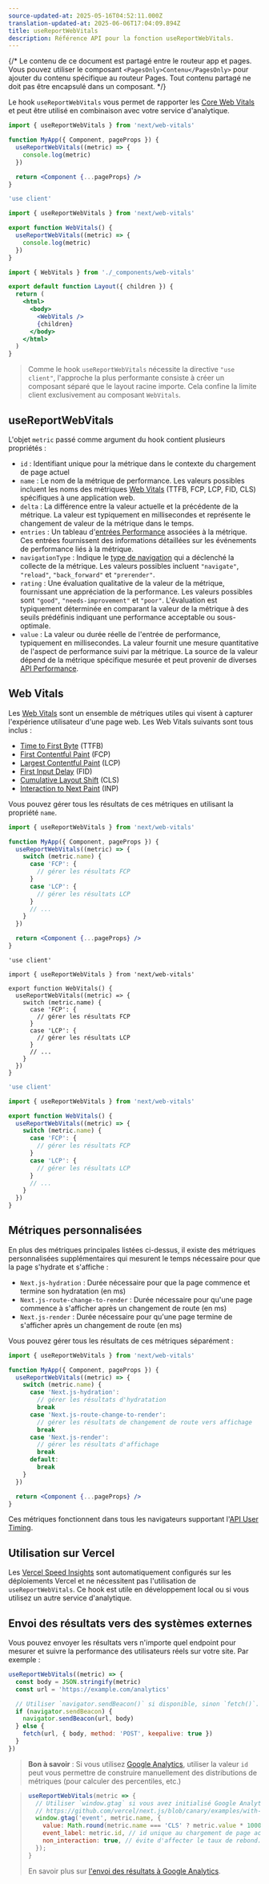 ```yaml
---
source-updated-at: 2025-05-16T04:52:11.000Z
translation-updated-at: 2025-06-06T17:04:09.894Z
title: useReportWebVitals
description: Référence API pour la fonction useReportWebVitals.
---
```


{/* Le contenu de ce document est partagé entre le routeur app et pages. Vous pouvez utiliser le composant `<PagesOnly>Contenu</PagesOnly>` pour ajouter du contenu spécifique au routeur Pages. Tout contenu partagé ne doit pas être encapsulé dans un composant. */}

Le hook `useReportWebVitals` vous permet de rapporter les [Core Web Vitals](https://web.dev/vitals/) et peut être utilisé en combinaison avec votre service d'analytique.

<PagesOnly>

```jsx filename="pages/_app.js"
import { useReportWebVitals } from 'next/web-vitals'

function MyApp({ Component, pageProps }) {
  useReportWebVitals((metric) => {
    console.log(metric)
  })

  return <Component {...pageProps} />
}
```

</PagesOnly>

<AppOnly>

```jsx filename="app/_components/web-vitals.js"
'use client'

import { useReportWebVitals } from 'next/web-vitals'

export function WebVitals() {
  useReportWebVitals((metric) => {
    console.log(metric)
  })
}
```

```jsx filename="app/layout.js"
import { WebVitals } from './_components/web-vitals'

export default function Layout({ children }) {
  return (
    <html>
      <body>
        <WebVitals />
        {children}
      </body>
    </html>
  )
}
```

> Comme le hook `useReportWebVitals` nécessite la directive `"use client"`, l'approche la plus performante consiste à créer un composant séparé que le layout racine importe. Cela confine la limite client exclusivement au composant `WebVitals`.

</AppOnly>

## useReportWebVitals

L'objet `metric` passé comme argument du hook contient plusieurs propriétés :

- `id` : Identifiant unique pour la métrique dans le contexte du chargement de page actuel
- `name` : Le nom de la métrique de performance. Les valeurs possibles incluent les noms des métriques [Web Vitals](#web-vitals) (TTFB, FCP, LCP, FID, CLS) spécifiques à une application web.
- `delta` : La différence entre la valeur actuelle et la précédente de la métrique. La valeur est typiquement en millisecondes et représente le changement de valeur de la métrique dans le temps.
- `entries` : Un tableau d'[entrées Performance](https://developer.mozilla.org/docs/Web/API/PerformanceEntry) associées à la métrique. Ces entrées fournissent des informations détaillées sur les événements de performance liés à la métrique.
- `navigationType` : Indique le [type de navigation](https://developer.mozilla.org/docs/Web/API/PerformanceNavigationTiming/type) qui a déclenché la collecte de la métrique. Les valeurs possibles incluent `"navigate"`, `"reload"`, `"back_forward"` et `"prerender"`.
- `rating` : Une évaluation qualitative de la valeur de la métrique, fournissant une appréciation de la performance. Les valeurs possibles sont `"good"`, `"needs-improvement"` et `"poor"`. L'évaluation est typiquement déterminée en comparant la valeur de la métrique à des seuils prédéfinis indiquant une performance acceptable ou sous-optimale.
- `value` : La valeur ou durée réelle de l'entrée de performance, typiquement en millisecondes. La valeur fournit une mesure quantitative de l'aspect de performance suivi par la métrique. La source de la valeur dépend de la métrique spécifique mesurée et peut provenir de diverses [API Performance](https://developer.mozilla.org/docs/Web/API/Performance_API).

## Web Vitals

Les [Web Vitals](https://web.dev/vitals/) sont un ensemble de métriques utiles qui visent à capturer l'expérience utilisateur d'une page web. Les Web Vitals suivants sont tous inclus :

- [Time to First Byte](https://developer.mozilla.org/docs/Glossary/Time_to_first_byte) (TTFB)
- [First Contentful Paint](https://developer.mozilla.org/docs/Glossary/First_contentful_paint) (FCP)
- [Largest Contentful Paint](https://web.dev/lcp/) (LCP)
- [First Input Delay](https://web.dev/fid/) (FID)
- [Cumulative Layout Shift](https://web.dev/cls/) (CLS)
- [Interaction to Next Paint](https://web.dev/inp/) (INP)

Vous pouvez gérer tous les résultats de ces métriques en utilisant la propriété `name`.

<PagesOnly>

```jsx filename="pages/_app.js"
import { useReportWebVitals } from 'next/web-vitals'

function MyApp({ Component, pageProps }) {
  useReportWebVitals((metric) => {
    switch (metric.name) {
      case 'FCP': {
        // gérer les résultats FCP
      }
      case 'LCP': {
        // gérer les résultats LCP
      }
      // ...
    }
  })

  return <Component {...pageProps} />
}
```

</PagesOnly>

<AppOnly>

```tsx filename="app/components/web-vitals.tsx" switcher
'use client'

import { useReportWebVitals } from 'next/web-vitals'

export function WebVitals() {
  useReportWebVitals((metric) => {
    switch (metric.name) {
      case 'FCP': {
        // gérer les résultats FCP
      }
      case 'LCP': {
        // gérer les résultats LCP
      }
      // ...
    }
  })
}
```

```jsx filename="app/components/web-vitals.js" switcher
'use client'

import { useReportWebVitals } from 'next/web-vitals'

export function WebVitals() {
  useReportWebVitals((metric) => {
    switch (metric.name) {
      case 'FCP': {
        // gérer les résultats FCP
      }
      case 'LCP': {
        // gérer les résultats LCP
      }
      // ...
    }
  })
}
```

</AppOnly>

<PagesOnly>

## Métriques personnalisées

En plus des métriques principales listées ci-dessus, il existe des métriques personnalisées supplémentaires qui mesurent le temps nécessaire pour que la page s'hydrate et s'affiche :

- `Next.js-hydration` : Durée nécessaire pour que la page commence et termine son hydratation (en ms)
- `Next.js-route-change-to-render` : Durée nécessaire pour qu'une page commence à s'afficher après un changement de route (en ms)
- `Next.js-render` : Durée nécessaire pour qu'une page termine de s'afficher après un changement de route (en ms)

Vous pouvez gérer tous les résultats de ces métriques séparément :

```jsx filename="pages/_app.js"
import { useReportWebVitals } from 'next/web-vitals'

function MyApp({ Component, pageProps }) {
  useReportWebVitals((metric) => {
    switch (metric.name) {
      case 'Next.js-hydration':
        // gérer les résultats d'hydratation
        break
      case 'Next.js-route-change-to-render':
        // gérer les résultats de changement de route vers affichage
        break
      case 'Next.js-render':
        // gérer les résultats d'affichage
        break
      default:
        break
    }
  })

  return <Component {...pageProps} />
}
```

Ces métriques fonctionnent dans tous les navigateurs supportant l'[API User Timing](https://caniuse.com/#feat=user-timing).

</PagesOnly>

## Utilisation sur Vercel

Les [Vercel Speed Insights](https://vercel.com/docs/concepts/speed-insights) sont automatiquement configurés sur les déploiements Vercel et ne nécessitent pas l'utilisation de `useReportWebVitals`. Ce hook est utile en développement local ou si vous utilisez un autre service d'analytique.

## Envoi des résultats vers des systèmes externes

Vous pouvez envoyer les résultats vers n'importe quel endpoint pour mesurer et suivre la performance des utilisateurs réels sur votre site. Par exemple :

```js
useReportWebVitals((metric) => {
  const body = JSON.stringify(metric)
  const url = 'https://example.com/analytics'

  // Utiliser `navigator.sendBeacon()` si disponible, sinon `fetch()`.
  if (navigator.sendBeacon) {
    navigator.sendBeacon(url, body)
  } else {
    fetch(url, { body, method: 'POST', keepalive: true })
  }
})
```

> **Bon à savoir** : Si vous utilisez [Google Analytics](https://analytics.google.com/analytics/web/), utiliser la valeur `id` peut vous permettre de construire manuellement des distributions de métriques (pour calculer des percentiles, etc.)

> ```js
> useReportWebVitals(metric => {
>   // Utiliser `window.gtag` si vous avez initialisé Google Analytics comme dans cet exemple :
>   // https://github.com/vercel/next.js/blob/canary/examples/with-google-analytics/pages/_app.js
>   window.gtag('event', metric.name, {
>     value: Math.round(metric.name === 'CLS' ? metric.value * 1000 : metric.value), // les valeurs doivent être des entiers
>     event_label: metric.id, // id unique au chargement de page actuel
>     non_interaction: true, // évite d'affecter le taux de rebond.
>   });
> }
> ```
>
> En savoir plus sur [l'envoi des résultats à Google Analytics](https://github.com/GoogleChrome/web-vitals#send-the-results-to-google-analytics).